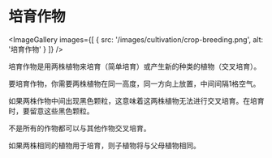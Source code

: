 
# 培育作物

<ImageGallery images={[
  { src: '/images/cultivation/crop-breeding.png', alt: '培育作物' }
]} />

培育作物是用两株植物来培育（简单培育）或产生新的种类的植物（交叉培育）。

要培育作物，你需要两株植物在同一高度，同一方向上放置，中间间隔1格空气。

如果两株作物中间出现黑色颗粒，这意味着这两株植物无法进行交叉培育。在培育时，要留意这些黑色颗粒。

不是所有的作物都可以与其他作物交叉培育。

如果两株相同的植物用于培育，则子植物将与父母植物相同。
